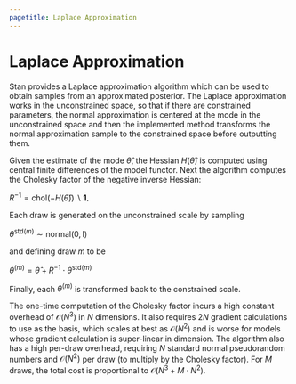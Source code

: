 ```yaml
---
pagetitle: Laplace Approximation
---
```


# Laplace Approximation

Stan provides a Laplace approximation algorithm
which can be used to obtain samples from an approximated posterior.
The Laplace approximation works in the unconstrained space,
so that if there are constrained parameters, the normal approximation
is centered at the mode in the unconstrained space and then
the implemented method transforms the normal approximation sample
to the constrained space before outputting them.

Given the estimate of the mode  $\widehat{\theta}$,
the Hessian $H(\widehat{\theta})$ is computed using
central finite differences of the model functor. 
Next the algorithm computes the Cholesky factor of the negative inverse Hessian:

$R^{-1} = \textrm{chol}(-H(\widehat{\theta})) \backslash \mathbf{1}$.

Each draw is generated on the unconstrained scale by sampling

$\theta^{\textrm{std}(m)} \sim \textrm{normal}(0, \textrm{I})$ 

and defining draw $m$ to be

$\theta^{(m)} = \widehat{\theta} + R^{-1} \cdot \theta^{\textrm{std}(m)}$

Finally, each $\theta^{(m)}$ is transformed back to the constrained scale.

The one-time computation of the Cholesky factor incurs a high constant overhead of $\mathcal{O}(N^3)$ in $N$ dimensions.
It also requires $2N$ gradient calculations to use as the basis, which scales at best as $\mathcal{O}(N^2)$ and is worse for models whose gradient calculation is super-linear in dimension.
The algorithm also has a high per-draw overhead, requiring $N$ standard normal pseudorandom numbers and $\mathcal{O}(N^2)$ per draw (to multiply by the Cholesky factor).
For $M$ draws, the total cost is proportional to $\mathcal{O}(N^3 + M \cdot N^2)$.

